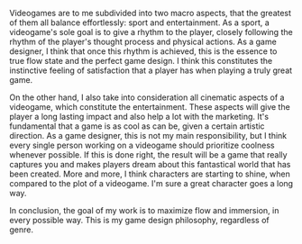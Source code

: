 Videogames are to me subdivided into two macro aspects, that the greatest of them all balance effortlessly: sport and entertainment.
As a sport, a videogame's sole goal is to give a rhythm to the player, closely following the rhythm of the player's thought process and physical actions. As a game designer, I think that once this rhythm is achieved, this is the essence to true flow state and the perfect game design. I think this constitutes the instinctive feeling of satisfaction that a player has when playing a truly great game.

On the other hand, I also take into consideration all cinematic aspects of a videogame, which constitute the entertainment. These aspects will give the player a long lasting impact and also help a lot with the marketing. It's fundamental that a game is as cool as can be, given a certain artistic direction. As a game designer, this is not my main responsibility, but I think every single person working on a videogame should prioritize coolness whenever possible. If this is done right, the result will be a game that really captures you and makes players dream about this fantastical world that has been created. More and more, I think characters are starting to shine, when compared to the plot of a videogame. I'm sure a great character goes a long way.

In conclusion, the goal of my work is to maximize flow and immersion, in every possible way. This is my game design philosophy, regardless of genre.
